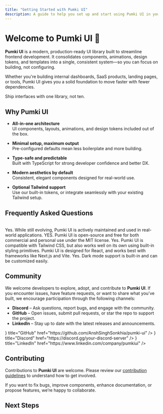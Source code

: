 ```yaml
---
title: "Getting Started with Pumki UI"
description: A guide to help you set up and start using Pumki UI in your projects.
---
```



 

# Welcome to Pumki UI 🥳

**Pumki UI** is a modern, production-ready UI library built to streamline frontend development. It consolidates components, animations, design tokens, and templates into a single, consistent system—so you can focus on building, not configuring.

Whether you're building internal dashboards, SaaS products, landing pages, or tools, Pumki UI gives you a solid foundation to move faster with fewer dependencies.

<Callout>Ship interfaces with one library, not ten.</Callout>

## Why Pumki UI

- **All-in-one architecture**  
  UI components, layouts, animations, and design tokens included out of the box.

- **Minimal setup, maximum output**  
  Pre-configured defaults mean less boilerplate and more building.

- **Type-safe and predictable**  
  Built with TypeScript for strong developer confidence and better DX.

- **Modern aesthetics by default**  
  Consistent, elegant components designed for real-world use.

- **Optional Tailwind support**  
  Use our built-in tokens, or integrate seamlessly with your existing Tailwind setup.


## Frequently Asked Questions

<br />

<Steps>
  <Step title="Is Pumki UI ready for production use?">
    Yes. While still evolving, Pumki UI is actively maintained and used in real-world applications.
  </Step>
  
  <Step title="Is it FREE? 🥳🥳🥳">
    YES. Pumki UI is open-source and free for both commercial and personal use under the MIT license.
  </Step>
  
  <Step title="Can I use Tailwind CSS with Pumki UI?">
    Yes. Pumki UI is compatible with Tailwind CSS, but also works well on its own using built-in styling primitives.
  </Step>
  
  <Step title="What frameworks does it support?">
    Pumki UI is designed for React, and works best with frameworks like Next.js and Vite.
  </Step>
  
  <Step title="Is dark mode supported?">
    Yes. Dark mode support is built-in and can be customized easily.
  </Step>
</Steps>

## Community

We welcome developers to explore, adopt, and contribute to **Pumki UI**. If you encounter issues, have feature requests, or want to share what you’ve built, we encourage participation through the following channels:

- **Discord** – Ask questions, report bugs, and engage with the community.  
- **GitHub** – Open issues, submit pull requests, or star the repo to support the project.
- **LinkedIn** – Stay up to date with the latest releases and announcements.

<Cards>
  <Cards.Card
    icon={<Github />}
    title="GitHub"
    href="https://github.com/AnshSinghSonkhia/pumki-ui"
  />
  <Cards.Card
    icon={<DiscordIcon />}
    title="Discord"
    href="https://discord.gg/your-discord-server"
  />
  <Cards.Card
    icon={<LinkedInIcon />}
    title="LinkedIn"
    href="https://www.linkedin.com/company/pumkiui"
  />
</Cards>


## Contributing

Contributions to **Pumki UI** are welcome. Please review our [contribution guidelines](/docs/contributing) to understand how to get involved.

If you want to fix bugs, improve components, enhance documentation, or propose features, we’re happy to collaborate.

## Next Steps

<Cards>
  <Cards.Card
    title="Showcase"
    href="/showcase"
  />
  <Cards.Card
    title="Installation"
    href="/docs/installation"
  />
  <Cards.Card
    title="Components"
    href="/docs/components"
  />
</Cards>